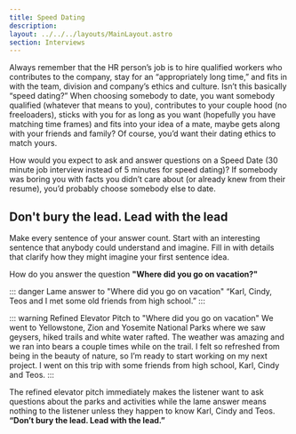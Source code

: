 ```yaml
---
title: Speed Dating
description: 
layout: ../../../layouts/MainLayout.astro
section: Interviews
---
```


Always remember that the HR person’s job is to hire qualified workers who contributes to the company, stay for an “appropriately long time,” and fits in with the team, division and company’s ethics and culture. Isn’t this basically “speed dating?” When choosing somebody to date, you want somebody qualified (whatever that means to you), contributes to your couple hood (no freeloaders), sticks with you for as long as you want (hopefully you have matching time frames) and fits into your idea of a mate, maybe gets along with your friends and family? Of course, you’d want their dating ethics to match yours.

How would you expect to ask and answer questions on a Speed Date (30 minute job interview instead of 5 minutes for speed dating)? If somebody was boring you with facts you didn’t care about (or already knew from their resume), you’d probably choose somebody else to date. 

## Don't bury the lead. Lead with the lead

Make every sentence of your answer count. Start with an interesting sentence that anybody could understand and imagine. Fill in with details that clarify how they might imagine your first sentence idea. 

How do you answer the question **"Where did you go on vacation?"**

::: danger Lame answer to "Where did you go on vacation"
“Karl, Cindy, Teos and I met some old friends from high school.”
:::

::: warning Refined Elevator Pitch to "Where did you go on vacation"
We went to Yellowstone, Zion and Yosemite National Parks where we saw geysers, hiked trails and white water rafted. The weather was amazing and we ran into bears a couple times while on the trail. I felt so refreshed from being in the beauty of nature, so I’m ready to start working on my next project. I went on this trip with some friends from high school, Karl, Cindy and Teos.
:::

The refined elevator pitch immediately makes the listener want to ask questions about the parks and activities while the lame answer means nothing to the listener unless they happen to know Karl, Cindy and Teos. **“Don’t bury the lead. Lead with the lead.”**
